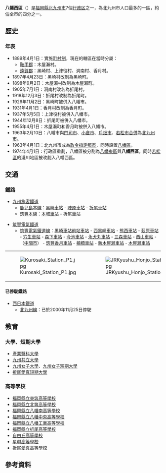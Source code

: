 {{日本區
| 自治體名=八幡西區
| 圖像=[[File:旧高崎家住宅.JPG|240px]]
| 圖像說明=[[原高崎家宅邸|原高崎家宅邸]]（[[伊馬春部|伊馬春部]]故居）
| 區章=
| 日文原名=八幡西区
| 平假名=やはたにしく
| 羅馬字拼音=Yahatanishi-ku
| 都道府縣=福岡縣
| 支廳=
| 市=北九州市
| 編號=40109-9
| 面積=83.04
| 邊界未定=
| 人口=251,429
| 統計時間=2019年3月1日
| 自治體=北九州市（[[若松區|若松區]]、[[八幡東區|八幡東區]]、[[小倉南區|小倉南區]]）、[[中間市|中間市]]、[[直方市|直方市]]、[[鞍手町|鞍手町]]、[[水卷町|水卷町]]
| 樹=
| 花=
| 其他象徵物=
| 其他象徵=
| 郵遞區號=806-8510
| 所在地=八幡西区筒井町15番1号
| 電話號碼=93-642-1441
| 外部連結=http://www.city.kitakyushu.lg.jp/yahatanishi/
| 經度= 
| 緯度= 
| 地圖=[[File:Location_of_Yahata-nishi_ward_Kita-Kyushu_city_Fukuoka_prefecture_Japan.svg|250px]]
| 註記=
}}
'''八幡西區'''（{{jpn|j=八幡西区|hg=やはたにしく|rm=Yahatanishi ku|f=y}}）是[[福岡縣|福岡縣]][[北九州市|北九州市]]7個[[行政区|行政区]]之一，為北九州市人口最多的一區，約佔全市的四分之一。

== 歷史 ==
=== 年表 ===
* 1889年4月1日：實施[[町村制|町村制]]，現在的轄區在當時分屬：
** [[鞍手郡|鞍手郡]]：木屋瀨村。
** [[遠賀郡|遠賀郡]]：黑崎村、上津役村、洞南村、香月村。
* 1897年4月23日：黑崎村改制為黑崎町。
* 1898年9月2日：木屋瀨村改制為木屋瀨町。
* 1905年7月1日：洞南村改名為折尾村。
* 1918年12月3日：折尾村改制為折尾町。
* 1926年11月2日：黑崎町被併入八幡市。
* 1931年4月1日：香月村改制為香月町。
* 1937年5月5日：上津役村被併入八幡市。
* 1944年12月8日：折尾町被併入八幡市。
* 1955年4月1日：木屋瀨町和香月町被併入八幡市。
* 1963年2月10日：八幡市與[[門司市|門司市]]、[[小倉市|小倉市]]、[[戶畑市|戶畑市]]、[[若松市|若松市]][[市町村合併|合併]]為[[北九州市|北九州市]]。
* 1963年4月1日：北九州市成為[[政令指定都市|政令指定都市]]，同時設置[[八幡區|八幡區]]。
* 1974年4月1日：行政區重劃，八幡區被分割為[[八幡東區|八幡東區]]與'''八幡西區'''，同時[[若松區|若松區]]的淺川地區被改劃入八幡西區。

== 交通 ==
=== 鐵路 ===
* [[九州旅客鐵道|九州旅客鐵道]]
** [[鹿兒島本線|鹿兒島本線]]：[[黑崎車站|黑崎車站]] - [[陣原車站|陣原車站]] - [[折尾車站|折尾車站]]
** [[筑豐本線|筑豐本線]]：[[本城車站|本城車站]] - 折尾車站

* [[筑豐電氣鐵道|筑豐電氣鐵道]]
** [[筑豐電氣鐵道線|筑豐電氣鐵道線]]：[[黑崎車站前站車站|黑崎車站前站車站]] - [[西黑崎車站|西黑崎車站]] - [[熊西車站|熊西車站]] - [[萩原車站_(福岡縣)|萩原車站]] - [[穴生車站|穴生車站]] - [[森下車站_(福岡縣)|森下車站]] - [[今池車站_(福岡縣)|今池車站]] - [[永犬丸車站|永犬丸車站]] - [[三森車站|三森車站]] - [[西山車站_(福岡縣)|西山車站]] - （[[中間市|中間市]]） - [[筑豐香月車站|筑豐香月車站]] - [[楠橋車站|楠橋車站]] - [[新木屋瀨車站|新木屋瀨車站]] - [[木屋瀨車站|木屋瀨車站]]

{| border="0" 
|- valign=top
| [[File:Kurosaki_Station_P1.jpg|thumb]] || [[File:JRKyushu_Honjo_Station.jpg|thumb]] 
|}

==== 已停駛鐵路 ====
* [[西日本鐵道|西日本鐵道]]
** [[北九州線|北九州線]]：已於2000年11月25日停駛

== 教育 ==
=== 大學、短期大學 ===
* [[產業醫科大學|產業醫科大學]]
* [[九州共立大學|九州共立大學]]
* [[九州女子大學|九州女子大學]]、[[九州女子短期大學|九州女子短期大學]]
* [[折尾愛真短期大學|折尾愛真短期大學]]

=== 高等學校 ===
* [[福岡縣立東筑高等學校|福岡縣立東筑高等學校]]
* [[福岡縣立北筑高等學校|福岡縣立北筑高等學校]]
* [[福岡縣立八幡南高等學校|福岡縣立八幡南高等學校]]
* [[福岡縣立八幡中央高等學校|福岡縣立八幡中央高等學校]]
* [[福岡縣立八幡工業高等學校|福岡縣立八幡工業高等學校]]
* [[福岡縣立折尾高等學校|福岡縣立折尾高等學校]]
* [[自由丘高等學校|自由丘高等學校]]
* [[星琳高等學校|星琳高等學校]]
* [[折尾愛真高等學校|折尾愛真高等學校]]

== 參考資料 ==
{{commonscat|Yahatanishi-ku, Kitakyushu}}
<div class="references-small">
<references />
</div>

{{福岡縣}}